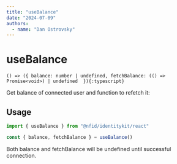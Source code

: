 ```yaml
---
title: "useBalance"
date: "2024-07-09"
authors:
  - name: "Dan Ostrovsky"
---
```



# useBalance

`() => ({ balance: number | undefined, fetchBalance: (() => Promise<void>) | undefined  }){:typescript}`

Get balance of connected user and function to refetch it:

## Usage

```typescript
import { useBalance } from "@nfid/identitykit/react"

const { balance, fetchBalance } = useBalance()
```

<Callout type="info" emoji="ℹ️">
  Both balance and fetchBalance will be undefined until successful connection.
</Callout>
